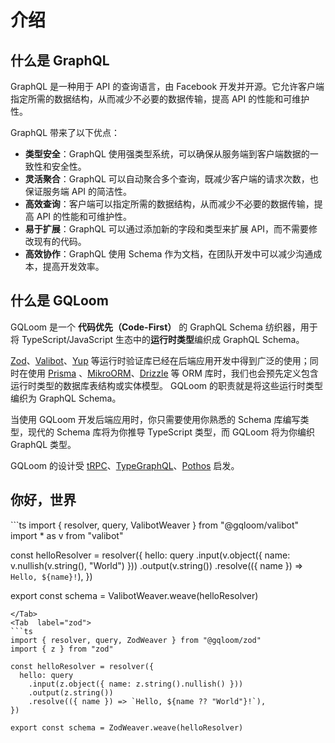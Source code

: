 
# 介绍

## 什么是 GraphQL

GraphQL 是一种用于 API 的查询语言，由 Facebook 开发并开源。它允许客户端指定所需的数据结构，从而减少不必要的数据传输，提高 API 的性能和可维护性。

GraphQL 带来了以下优点：

- **类型安全**：GraphQL 使用强类型系统，可以确保从服务端到客户端数据的一致性和安全性。
- **灵活聚合**：GraphQL 可以自动聚合多个查询，既减少客户端的请求次数，也保证服务端 API 的简洁性。
- **高效查询**：客户端可以指定所需的数据结构，从而减少不必要的数据传输，提高 API 的性能和可维护性。
- **易于扩展**：GraphQL 可以通过添加新的字段和类型来扩展 API，而不需要修改现有的代码。
- **高效协作**：GraphQL 使用 Schema 作为文档，在团队开发中可以减少沟通成本，提高开发效率。

## 什么是 GQLoom

GQLoom 是一个 **代码优先（Code-First）** 的 GraphQL Schema 纺织器，用于将 TypeScript/JavaScript 生态中的**运行时类型**编织成 GraphQL Schema。

[Zod](https://zod.dev/)、[Valibot](https://valibot.dev/)、[Yup](https://github.com/jquense/yup) 等运行时验证库已经在后端应用开发中得到广泛的使用；同时在使用 [Prisma](https://www.prisma.io/) 、[MikroORM](https://mikro-orm.io/)、[Drizzle](https://orm.drizzle.team/) 等 ORM 库时，我们也会预先定义包含运行时类型的数据库表结构或实体模型。
GQLoom 的职责就是将这些运行时类型编织为 GraphQL Schema。

当使用 GQLoom 开发后端应用时，你只需要使用你熟悉的 Schema 库编写类型，现代的 Schema 库将为你推导 TypeScript 类型，而 GQLoom 将为你编织 GraphQL 类型。

GQLoom 的设计受 [tRPC](https://trpc.io/)、[TypeGraphQL](https://typegraphql.com/)、[Pothos](https://pothos-graphql.dev/) 启发。

## 你好，世界

<Tabs>
<Tab label="valibot">
```ts
import { resolver, query, ValibotWeaver } from "@gqloom/valibot"
import * as v from "valibot"

const helloResolver = resolver({
  hello: query
    .input(v.object({ name: v.nullish(v.string(), "World") }))
    .output(v.string())
    .resolve(({ name }) => `Hello, ${name}!`),
})

export const schema = ValibotWeaver.weave(helloResolver)
```
</Tab>
<Tab  label="zod">
```ts
import { resolver, query, ZodWeaver } from "@gqloom/zod"
import { z } from "zod"

const helloResolver = resolver({
  hello: query
    .input(z.object({ name: z.string().nullish() }))
    .output(z.string())
    .resolve(({ name }) => `Hello, ${name ?? "World"}!`),
})

export const schema = ZodWeaver.weave(helloResolver)
```
</Tab>
</Tabs>
